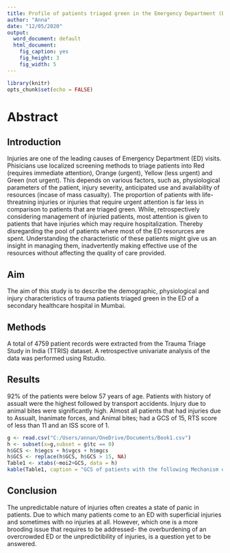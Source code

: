 ---
title: Profile of patients triaged green in the Emergency Department (ED) of a secondary care hospital in Mumbai
author: "Anna"
date: "12/05/2020"
output:
  word_document: default
  html_document: 
    fig_caption: yes
    fig_height: 3
    fig_width: 5
---


```{r setup, include=FALSE, results='asis'}
library(knitr)
opts_chunk$set(echo = FALSE)
```

# Abstract

## Introduction

Injuries are one of the leading causes of Emergency Department (ED) visits. Phisicians use localized screening methods to triage patients into Red (requires immediate attention), Orange (urgent), Yellow (less urgent) and Green (not urgent). This depends on various factors, such as, physiological parameters of the patient, injury severity, anticipated use and availability of resources (incase of mass casualty). The proportion of patients with life-threatning injuries or injuries that require urgent attention is far less in comparison to patients that are triaged green. While, retrospectively considering management of injuried patients, most attention is given to patients that have injuries which may require hospitalization. Thereby disregarding the pool of patients where most of the ED resorurces are spent. Understanding the characteristic of these patients might give us an insight in managing them, inadvertently making effective use of the resources without affecting the quality of care provided.

## Aim

The aim of this study is to describe the demographic, physiological and injury characteristics of trauma patients triaged green in the ED of a secondary healthcare hospital in Mumbai.

## Methods

A total of 4759 patient records were extracted from the Trauma Triage Study in India (TTRIS) dataset. A retrospective univariate analysis of the data was performed using Rstudio. 

## Results

92% of the patients were below 57 years of age. Patients with history of assualt were the highest followed by transport accidents. Injury due to animal bites were significantly high. Almost all patients that had injuries due to Assualt, Inanimate forces, and Animal bites; had a GCS of 15, RTS score of less than 11 and an ISS score of 1. 

```{r}
g <- read.csv("C:/Users/annan/OneDrive/Documents/Book1.csv")
h <- subset(x=g,subset = g$tc == 0)
h$GCS <- h$egcs + h$vgcs + h$mgcs
h$GCS <- replace(h$GCS, h$GCS > 15, NA)
Table1 <- xtabs(~moi2+GCS, data = h)
kable(Table1, caption = "GCS of patients with the following Mechanism of Injuries")
```

## Conclusion

The unpredictable nature of injuries often creates a state of panic in patients. Due to which many patients come to an ED with superficial injuries and sometimes with no injuries at all. However, which one is a more brooding issue that requires to be addressed- the overburdening of an overcrowded ED or the unpredictibility of injuries, is a question yet to be answered.